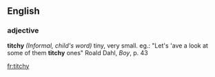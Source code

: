==English==
===adjective===
'''titchy'''
''(Informal, child's word)'' tiny, very small.
eg.: "Let's 'ave a look at some of them '''titchy''' ones" Roald Dahl, ''Boy'', p. 43

[[fr:titchy]]